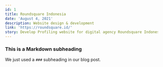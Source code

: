 ---
id: 1
title: Roundsquare Indonesia
date: 'August 4, 2021'
description: Website design & development
link: 'https://roundsquare.id/'
story: Develop Profiling website for digital agency Roundsquare Indonesia, my task is create design and develop website.
---

### This is a Markdown subheading

We just used a `###` subheading in our blog post.
